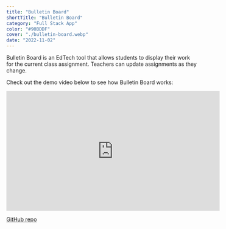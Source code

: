 ```yaml
---
title: "Bulletin Board"
shortTitle: "Bulletin Board"
category: "Full Stack App"
color: "#90BDDF"
cover: "./bulletin-board.webp"
date: "2022-11-02"
---
```


Bulletin Board is an EdTech tool that allows students to display their work for the current class assignment.
Teachers can update assignments as they change.

Check out the demo video below to see how Bulletin Board works:

<iframe
  width="560"
  height="315"
  src="https://www.youtube.com/embed/XrA8HZeNKvQ"
  title="YouTube video player"
  frameborder="0"
  allow="accelerometer; autoplay; clipboard-write; encrypted-media; gyroscope; picture-in-picture"
  allowfullscreen
></iframe>

[GitHub repo](https://github.com/laurengoldstein/bulletin_board)
